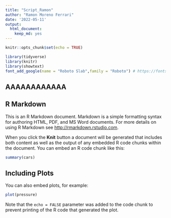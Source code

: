 ```yaml
---
title: "Script_Ramon"
author: "Ramon Moreno Ferrari"
date: '2022-05-11'
output: 
  html_document: 
    keep_md: yes
---
```


```r
knitr::opts_chunk$set(echo = TRUE)
```

```r
library(tidyverse)
library(knitr)
library(showtext)
font_add_google(name = "Roboto Slab",family = "Roboto") # https://fonts.google.com/?sort=popularity
```

## AAAAAAAAAAAA
## R Markdown

This is an R Markdown document. Markdown is a simple formatting syntax for authoring HTML, PDF, and MS Word documents. For more details on using R Markdown see <http://rmarkdown.rstudio.com>.

When you click the **Knit** button a document will be generated that includes both content as well as the output of any embedded R code chunks within the document. You can embed an R code chunk like this:

```r
summary(cars)
```

## Including Plots

You can also embed plots, for example:

```r
plot(pressure)
```

Note that the `echo = FALSE` parameter was added to the code chunk to prevent printing of the R code that generated the plot.

